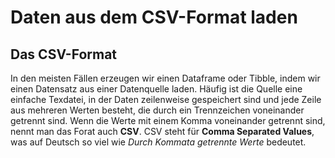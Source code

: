 # Daten aus dem CSV-Format laden

## Das CSV-Format
In den meisten Fällen erzeugen wir einen Dataframe oder Tibble, indem wir einen Datensatz aus einer Datenquelle laden. Häufig ist die Quelle eine einfache Texdatei, in der Daten zeilenweise gespeichert sind und jede Zeile aus mehreren Werten besteht, die durch ein Trennzeichen voneinander getrennt sind. Wenn die Werte mit einem Komma voneinander getrennt sind, nennt man das Forat auch **CSV**. CSV steht für **Comma Separated Values**, was auf Deutsch so viel wie _Durch Kommata getrennte Werte_ bedeutet.
